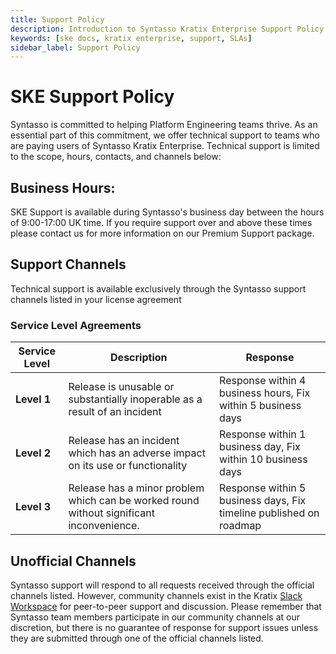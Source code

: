 ```yaml
---
title: Support Policy
description: Introduction to Syntasso Kratix Enterprise Support Policy
keywords: [ske docs, kratix enterprise, support, SLAs]
sidebar_label: Support Policy
---
```


# SKE Support Policy

Syntasso is committed to helping Platform Engineering teams thrive. As an essential part of this commitment, we offer technical support to teams who are paying users of Syntasso Kratix Enterprise. Technical support is limited to the scope, hours, contacts, and channels below:

## Business Hours:

SKE Support is available during Syntasso's business day between the hours of 9:00-17:00 UK time. If you require support over and above these times please contact us for more information on our Premium Support package.

## Support Channels

Technical support is available exclusively through the Syntasso support channels listed in your license agreement

### Service Level Agreements

| Service Level | Description                                                                              | Response                                                           |
| ------------- | ---------------------------------------------------------------------------------------- | ------------------------------------------------------------------ |
| **Level 1**   | Release is unusable or substantially inoperable as a result of an incident               | Response within 4 business hours, Fix within 5 business days       |
| **Level 2**   | Release has an incident which has an adverse impact on its use or functionality          | Response within 1 business day, Fix within 10 business days        |
| **Level 3**   | Release has a minor problem which can be worked round without significant inconvenience. | Response within 5 business days, Fix timeline published on roadmap |

## Unofficial Channels

Syntasso support will respond to all requests received through the official channels listed. However, community channels exist in the Kratix [Slack Workspace](https://join.slack.com/t/kratixworkspace/shared_invite/zt-2aqdyq16t-geFUqrQgaTFbcBaP1FlY4g) for peer-to-peer support and discussion.
Please remember that Syntasso team members participate in our community channels at our discretion, but there is no guarantee of response for support issues unless they are submitted through one of the official channels listed.
